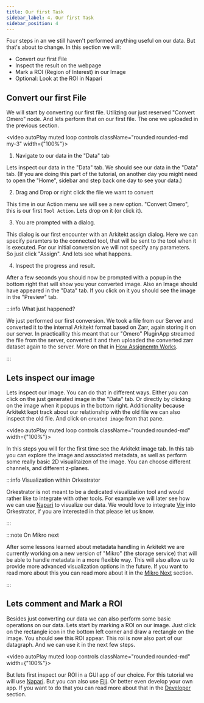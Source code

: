 ```yaml
---
title: Our first Task
sidebar_label: 4. Our first Task
sidebar_position: 4
---
```



Four steps in an we still haven't performed anything useful on our data. But that's about to change. In this section we will:

- Convert our first File
- Inspect the result on the webpage
- Mark a ROI (Region of Interest) in our Image
- Optional: Look at the ROI in Napari


## Convert our first File

We will start by converting our first file. Utilizing our just reserved "Convert Omero" node. And lets perform that on our
first file. The one we uploaded in the previous section.


<video  autoPlay muted loop controls className="rounded rounded-md my-3" width={"100%"}>
  <source src={convert}/>
</video>


1. Navigate to our data in the "Data" tab

Lets inspect our data in the "Data" tab. We should see our data in the "Data" tab. (If you are doing this part of the tutorial,
on another day you might need to open the "Home", sidebar and step back one day to see your data.)

2. Drag and Drop or right click the file we want to convert

This time in our Action menu we will see a new option. "Convert Omero", this is our first `Tool Action`. Lets drop on it (or click it).

3. You are prompted with a dialog. 

This dialog is our first encounter with an Arkitekt assign dialog. Here we can specify paramters to the connected tool, that will be sent 
to the tool when it is executed. For our initial conversion we will not specify any parameters. So just click "Assign". And lets see what happens.

4. Inspect the progress and result.

After a few seconds you should now be prompted with a popup in the bottom right that will show you your converted image. Also an Image 
should have appeared in the "Data" tab. If you click on it you should see the image in the "Preview" tab.

:::info What just happened?

We just performed our first conversion. We took a file from our Server and converted it to the internal Arkitekt format based on Zarr, again storing
it on our server. In practicallity this meant that our "Omero" PluginApp streamed the file from the server, converted it and then uploaded the 
converted zarr dataset again to the server. More on that in [How Assignemtn Works](#assignment).

:::

## Lets inspect our image

Lets inspect our image. You can do that in different ways. Either you can click on the just generated image in the "Data" tab. Or directly by clicking on the image when it 
popups in the bottom right. Additionality because Arkitekt kept track about our relationship with the  old file we can also inspect the old file. And click on `created
image` from that pane.


<video autoPlay muted loop controls className="rounded rounded-md" width={"100%"}>
  <source src={visualize}/>
</video>

In this steps you will for the first time see the Arkitekt image tab. In this tab you can explore the image and associated metadata, as well as perform some really basic 2D 
visualitaizon of the image. You can choose different channels, and different z-planes.

:::info Visualization within Orkestrator

Orkestrator is not meant to be a dedicated visualization tool and would rather like to integrate with other tools. 
For example we will later see how we can use [Napari](https://napari.org/) to visualize our data. 
We would love to integrate [Viv](https://github.com/hms-dbmi/vizarr) into Orkestrator, if you are interested in that please let us know.

:::

:::note On Mikro next

After some lessons learned about metadata handling in Arkitekt we are currently working on a new version of "Mikro" (the storage service) that will be able to handle
metadata in a more flexible way. This will also allow us to provide more advanced visualization options in the future. If you want to read more about this you can
read more about it in the [Mikro Next](/docs/services/next/mikro_next) section.

:::
## Lets comment and Mark a ROI

Besides just converting our data we can also perform some basic operations on our data. Lets start by marking a ROI on our image. Just click on the rectangle 
icon in the bottom left corner and draw a rectangle on the image. You should see this ROI appear. This roi is now also part of our datagraph. And we can use it
in the next few steps.

<video  autoPlay muted loop controls className="rounded rounded-md" width={"100%"}>
  <source src={markRoi}/>
</video>

But lets first inspect our ROI in a GUI app of our choice. For this tutorial we will use [Napari](https://napari.org/). But you can also use [Fiji](https://fiji.sc/).
Or better even develop your own app. If you want to do that you can read more about that in the [Developer](/docs/developing/into) section.